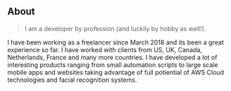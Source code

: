 ## About

> I am a developer by profession (and luckily by hobby as well!). 

I have been working as a freelancer since March 2018 and its been a great experience so far. I have worked with clients from US, UK, Canada, Netherlands, France and many more countries. I have developed a lot of interesting products ranging from small automation scripts to large scale mobile apps and websites taking advantage of full potiential of AWS Cloud technologies and facial recognition systems. 